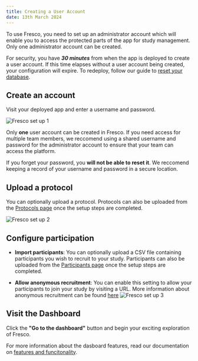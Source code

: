 ```yaml
---
title: Creating a User Account
date: 13th March 2024
---
```


To use Fresco, you need to set up an administrator account which will enable you to access the protected parts of the app for study management. Only one administrator account can be created.

<TipBox danger>

For security, you have **_30 minutes_** from when the app is deployed to create a user account. If this time elapses without a user account being created, your configuration will expire. To redeploy, follow our guide to [reset your database](../troubleshooting#instance-expired---reset-your-database).

</TipBox>

## Create an account

Visit your deployed app and enter a username and password.

![Fresco set up 1](/assets/img/fresco-images/fresco1.png)

<TipBox>

Only **one** user account can be created in Fresco. If you need access for multiple team members, we reccomend using a shared username and password for the administrator account to ensure that your team can access the platform.

</TipBox>

<TipBox danger>

If you forget your password, you **will not be able to reset it**. We reccomend keeping a record of your username and password in a secure location.

</TipBox>

## Upload a protocol

You can optionally upload a protocol. Protocols can also be uploaded from the [Protocols page](../features#protocol-management) once the setup steps are completed.

![Fresco set up 2](/assets/img/fresco-images/fresco2.png)

## Configure participation

- **Import participants**: You can optionally upload a CSV file containing participants you wish to recruit to your study. Participants can also be uploaded from the [Participants page](../features#participant-management) once the setup steps are completed.

- **Allow anonymous recruitment**: You can enable this setting to allow your participants to join your study by visiting a URL. More information about anonymous recruitment can be found [here](../features#settings-and-configuration)
  ![Fresco set up 3](/assets/img/fresco-images/fresco3.png)

## Visit the Dashboard

Click the **"Go to the dashboard"** button and begin your exciting exploration of Fresco.

For more information about the dasboard features, read our documentation on [features and funcitonality](../features).
